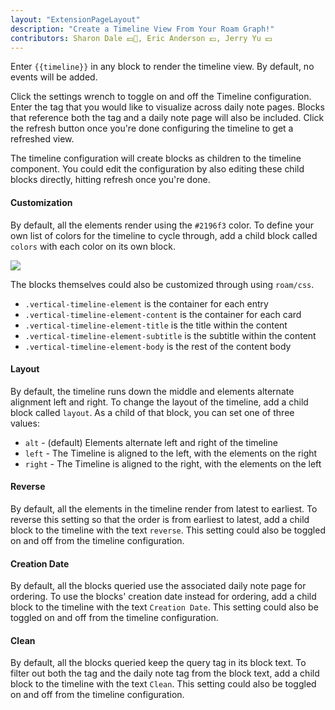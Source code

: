 ```yaml
---
layout: "ExtensionPageLayout"
description: "Create a Timeline View From Your Roam Graph!"
contributors: Sharon Dale 💵📓, Eric Anderson 💵, Jerry Yu 💵 
---
```


Enter `{{timeline}}` in any block to render the timeline view. By default, no events will be added.

Click the settings wrench to toggle on and off the Timeline configuration. Enter the tag that you would like to visualize across daily note pages. Blocks that reference both the tag and a daily note page will also be included. Click the refresh button once you're done configuring the timeline to get a refreshed view.

The timeline configuration will create blocks as children to the timeline component. You could edit the configuration by also editing these child blocks directly, hitting refresh once you're done.

#### Customization

By default, all the elements render using the `#2196f3` color. To define your own list of colors for the timeline to cycle through, add a child block called `colors` with each color on its own block.

![](/images/timeline-color.png)

The blocks themselves could also be customized through using `roam/css`. 
- `.vertical-timeline-element` is the container for each entry
- `.vertical-timeline-element-content` is the container for each card
- `.vertical-timeline-element-title` is the title within the content
- `.vertical-timeline-element-subtitle` is the subtitle within the content
- `.vertical-timeline-element-body` is the rest of the content body

#### Layout
By default, the timeline runs down the middle and elements alternate alignment left and right. To change the layout of the timeline, add a child block called `layout`. As a child of that block, you can set one of three values:
- `alt` - (default) Elements alternate left and right of the timeline
- `left` - The Timeline is aligned to the left, with the elements on the right
- `right` - The Timeline is aligned to the right, with the elements on the left

#### Reverse

By default, all the elements in the timeline render from latest to earliest. To reverse this setting so that the order is from earliest to latest, add a child block to the timeline with the text `reverse`. This setting could also be toggled on and off from the timeline configuration.

#### Creation Date

By default, all the blocks queried use the associated daily note page for ordering. To use the blocks' creation date instead for ordering, add a child block to the timeline with the text `Creation Date`. This setting could also be toggled on and off from the timeline configuration.

#### Clean

By default, all the blocks queried keep the query tag in its block text. To filter out both the tag and the daily note tag from the block text, add a child block to the timeline with the text `Clean`. This setting could also be toggled on and off from the timeline configuration.
